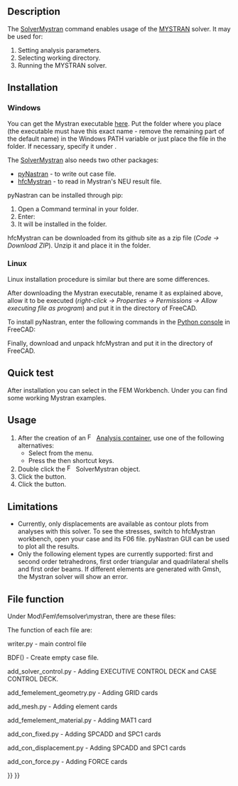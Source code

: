 <languages/>
<translate>

<!--T:1-->
{{Docnav
|[[FEM_SolverElmer|Solver Elmer]]
|[[FEM_SolverZ88|Solver Z88]]
|[[FEM_Workbench|FEM]]
|IconL=FEM_SolverElmer.svg
|IconR=FEM_SolverZ88.svg
|IconC=Workbench_FEM.svg
}}

<!--T:2-->
{{GuiCommand
|Name=FEM SolverMystran
|MenuLocation=Solve → Solver Mystran
|Workbenches=[[FEM_Workbench|FEM]]
|Shortcut={{KEY|S}} {{KEY|M}}
|Version=0.20
|SeeAlso=[[FEM_tutorial|FEM tutorial]]
}}

==Description== <!--T:3-->

<!--T:4-->
The [[FEM_SolverMystran|SolverMystran]] command enables usage of the [https://www.mystran.com MYSTRAN] solver. It may be used for:
# Setting analysis parameters.
# Selecting working directory.
# Running the MYSTRAN solver.

==Installation== <!--T:20-->

=== Windows === <!--T:27-->

<!--T:21-->
You can get the Mystran executable [https://github.com/MYSTRANsolver/MYSTRAN/releases here]. Put the folder where you place {{FileName|mystran.exe}} (the executable must have this exact name - remove the remaining part of the default name) in the Windows PATH variable or just place the file in the {{FileName|FreeCAD\bin}} folder. If necessary, specify it under {{MenuCommand|Preferences → FEM → Mystran}}.

<!--T:22-->
The [[FEM_SolverMystran|SolverMystran]] also needs two other packages:
* [https://github.com/SteveDoyle2/pyNastran pyNastran] - to write out case file.
* [https://github.com/ceanwang/hfcMystran hfcMystran] - to read in Mystran's NEU result file.

<!--T:23-->
pyNastran can be installed through pip:
# Open a Command terminal in your {{FileName|FreeCAD\bin}} folder. 
# Enter: {{Incode|python -m pip install pyNastran}}
# It will be installed in the {{FileName|FreeCAD\bin\lib\site-packages}} folder.

<!--T:24-->
hfcMystran can be downloaded from its github site as a zip file (''Code → Download ZIP''). Unzip it and place it in the {{FileName|FreeCAD\Mod}} folder.

=== Linux === <!--T:28-->

<!--T:29-->
Linux installation procedure is similar but there are some differences. 

<!--T:30-->
After downloading the Mystran executable, rename it as explained above, allow it to be executed (''right-click → Properties → Permissions → Allow executing file as program'') and put it in the {{FileName|usr/bin}} directory of FreeCAD. 

<!--T:31-->
To install pyNastran, enter the following commands in the [[Python_console|Python console]] in FreeCAD:

<!--T:32-->
{{Code|code=
import subprocess
subprocess.run(['pip', 'install', 'pyNastran'])
}}

<!--T:33-->
Finally, download and unpack hfcMystran and put it in the {{FileName|usr/Mod}} directory of FreeCAD.

==Quick test== <!--T:25-->

<!--T:26-->
After installation you can select {{MenuCommand|Utilities → Open FEM examples}} in the FEM Workbench. Under {{MenuCommand|Solver → Mystran}} you can find some working Mystran examples.

==Usage== <!--T:5-->

<!--T:6-->
# After the creation of an [[Image:FEM_Analysis.svg|16px|link=FEM_Analysis]] [[FEM_Analysis|Analysis container]], use one of the following alternatives:
#* Select {{MenuCommand|Solve → [[Image:FEM_SolverMystran.svg|x16px]] Solver Mystran}} from the menu.
#* Press the {{KEY|S}} then {{KEY|M}} shortcut keys.
# Double click the [[Image:FEM_SolverMystran.svg|x16px]] SolverMystran object.
# Click the {{Button|Write}} button.
# Click the {{Button|Run}} button.

==Limitations== <!--T:34-->

<!--T:35-->
* Currently, only displacements are available as contour plots from analyses with this solver. To see the stresses, switch to hfcMystran workbench, open your case and its F06 file. pyNastran GUI can be used to plot all the results.
* Only the following element types are currently supported: first and second order tetrahedrons, first order triangular and quadrilateral shells and first order beams. If different elements are generated with Gmsh, the Mystran solver will show an error.

==File function== <!--T:7-->

<!--T:8-->
Under Mod\Fem\femsolver\mystran, there are these files:

</translate>
{{Code|code=
add_con_displacement.py
add_con_fixed.py
add_con_force.py
add_femelement_geometry.py
add_femelement_material.py
add_mesh.py
add_solver_control.py
writer.py
solver.py
tasks.py
}}
<translate>

<!--T:9-->
The function of each file are:

<!--T:10-->
writer.py - main control file

</translate>
{{Code|code=
model = BDF()
model = add_solver_control.add_solver_control(pynasf, model, self)
model = add_femelement_geometry.add_femelement_geometry(pynasf, model, self)
model = add_mesh.add_mesh(pynasf, model, self)
model = add_femelement_material.add_femelement_material(pynasf, model, self)
model = add_con_fixed.add_con_fixed(pynasf, model, self)
model = add_con_displacement.add_con_displacement(pynasf, model, self)
model = add_con_force.add_con_force(pynasf, model, self)
}}
<translate>

<!--T:11-->
BDF() - Create empty case file.

</translate>
{{Code|code=
$pyNastran: version=msc
$pyNastran: punch=False
$pyNastran: encoding=utf-8
$pyNastran: nnodes=0
$pyNastran: nelements=0
ENDDATA
}}
<translate>

<!--T:12-->
add_solver_control.py - Adding EXECUTIVE CONTROL DECK and CASE CONTROL DECK.

</translate>
{{Code|code=
$EXECUTIVE CONTROL DECK
SOL 101
CEND
$CASE CONTROL DECK
ECHO = NONE
TITLE = pyNastran for generating solverinput for for Mystran
SUBCASE 1
    DISPLACEMENT(SORT1,REAL) = ALL
    LOAD = 1
    SPC = 1
    SPCFORCES(SORT1,REAL) = ALL
    STRESS(SORT1,REAL,VONMISES,BILIN) = ALL
    SUBTITLE = Default
BEGIN BULK
$PARAMS
PARAM       POST      -1
}}
<translate>

<!--T:13-->
add_femelement_geometry.py - Adding GRID cards

<!--T:14-->
add_mesh.py - Adding element cards

<!--T:15-->
add_femelement_material.py - Adding MAT1 card

<!--T:16-->
add_con_fixed.py - Adding SPCADD and SPC1 cards

<!--T:17-->
add_con_displacement.py - Adding SPCADD and SPC1 cards

<!--T:18-->
add_con_force.py - Adding FORCE cards


<!--T:19-->
{{Docnav
|[[FEM_SolverElmer|Solver Elmer]]
|[[FEM_SolverZ88|Solver Z88]]
|[[FEM_Workbench|FEM]]
|IconL=FEM_SolverElmer.svg
|IconR=FEM_SolverZ88.svg
|IconC=Workbench_FEM.svg
}}

</translate>
{{FEM Tools navi{{#translation:}}}}
{{Userdocnavi{{#translation:}}}}